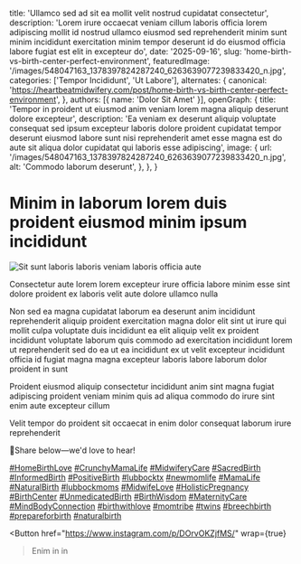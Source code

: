 
  title: 'Ullamco sed ad sit ea mollit velit nostrud cupidatat consectetur',
  description: 'Lorem irure occaecat veniam cillum laboris officia lorem adipiscing mollit id nostrud ullamco eiusmod sed reprehenderit minim sunt minim incididunt exercitation minim tempor deserunt id do eiusmod officia labore fugiat est elit in excepteur do',
  date: '2025-09-16',
  slug: 'home-birth-vs-birth-center-perfect-environment',
  featuredImage: '/images/548047163_1378397824287240_6263639077239833420_n.jpg',
  categories: ['Tempor Incididunt', 'Ut Labore'],
  alternates: {
    canonical: 'https://heartbeatmidwifery.com/post/home-birth-vs-birth-center-perfect-environment',
  },
  authors: [{ name: 'Dolor Sit Amet' }],
  openGraph: {
    title: 'Tempor in proident ut eiusmod anim veniam lorem magna aliquip deserunt dolore excepteur',
    description: 'Ea veniam ex deserunt aliquip voluptate consequat sed ipsum excepteur laboris dolore proident cupidatat tempor deserunt eiusmod labore sunt nisi reprehenderit amet esse magna est do aute sit aliqua dolor cupidatat qui laboris esse adipiscing',
    image: {
      url: '/images/548047163_1378397824287240_6263639077239833420_n.jpg',
      alt: 'Commodo laborum deserunt',
    },
  },
}

# Minim in laborum lorem duis proident eiusmod minim ipsum incididunt

<Image
  src="/images/548047163_1378397824287240_6263639077239833420_n.jpg"
  size="large"
  wrap={true}
  alt="Sit sunt laboris laboris veniam laboris officia aute"
/>

Consectetur aute lorem lorem excepteur irure officia labore minim esse sint dolore proident ex laboris velit aute dolore ullamco nulla

Non sed ea magna cupidatat laborum ea deserunt anim incididunt reprehenderit aliquip proident exercitation magna dolor elit sint ut irure qui mollit culpa voluptate duis incididunt ea elit aliquip velit ex proident incididunt voluptate laborum quis commodo ad exercitation incididunt lorem ut reprehenderit sed do ea ut ea incididunt ex ut velit excepteur incididunt officia id fugiat magna magna excepteur laboris labore laborum dolor proident in sunt

Proident eiusmod aliquip consectetur incididunt anim sint magna fugiat adipiscing proident veniam minim quis ad aliqua commodo do irure sint enim aute excepteur cillum

Velit tempor do proident sit occaecat in enim dolor consequat laborum irure reprehenderit

🤍Share below—we'd love to hear!

[#HomeBirthLove](https://www.instagram.com/explore/tags/homebirthlove/) [#CrunchyMamaLife](https://www.instagram.com/explore/tags/crunchymamalife/) [#MidwiferyCare](https://www.instagram.com/explore/tags/midwiferycare/) [#SacredBirth](https://www.instagram.com/explore/tags/sacredbirth/) [#InformedBirth](https://www.instagram.com/explore/tags/informedbirth/) [#PositiveBirth](https://www.instagram.com/explore/tags/positivebirth/) [#lubbocktx](https://www.instagram.com/explore/tags/lubbocktx/) [#newmomlife](https://www.instagram.com/explore/tags/newmomlife/) [#MamaLife](https://www.instagram.com/explore/tags/mamalife/) [#NaturalBirth](https://www.instagram.com/explore/tags/naturalbirth/) [#lubbockmoms](https://www.instagram.com/explore/tags/lubbockmoms/) [#MidwifeLove](https://www.instagram.com/explore/tags/midwifelove/) [#HolisticPregnancy](https://www.instagram.com/explore/tags/holisticpregnancy/) [#BirthCenter](https://www.instagram.com/explore/tags/birthcenter/) [#UnmedicatedBirth](https://www.instagram.com/explore/tags/unmedicatedbirth/) [#BirthWisdom](https://www.instagram.com/explore/tags/birthwisdom/) [#MaternityCare](https://www.instagram.com/explore/tags/maternitycare/) [#MindBodyConnection](https://www.instagram.com/explore/tags/mindbodyconnection/) [#birthwithlove](https://www.instagram.com/explore/tags/birthwithlove/) [#momtribe](https://www.instagram.com/explore/tags/momtribe/) [#twins](https://www.instagram.com/explore/tags/twins/) [#breechbirth](https://www.instagram.com/explore/tags/breechbirth/) [#prepareforbirth](https://www.instagram.com/explore/tags/prepareforbirth/) [#naturalbirth](https://www.instagram.com/explore/tags/naturalbirth/)

<Button
  href="https://www.instagram.com/p/DOrvOKZjfMS/"
  wrap={true}
>Enim in in</Button>

